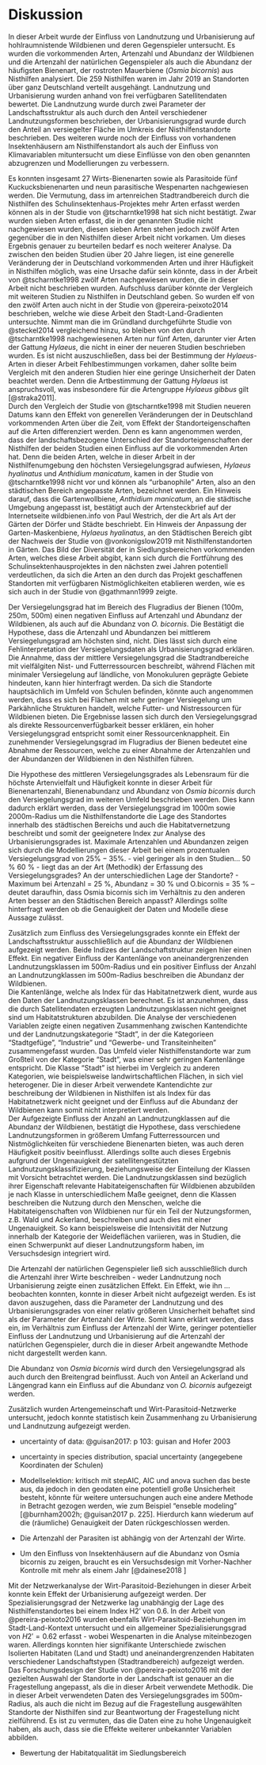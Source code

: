 # Diskussion 

In dieser Arbeit wurde der Einfluss von Landnutzung und Urbanisierung auf hohlraumnistende Wildbienen und deren Gegenspieler untersucht. Es wurden die vorkommenden Arten, Artenzahl und Abundanz der Wildbienen und die Artenzahl der natürlichen Gegenspieler als auch die Abundanz der häufigsten Bienenart, der rostroten Mauerbiene (*Osmia bicornis*) aus Nisthilfen analysiert. Die 259 Nisthilfen waren im Jahr 2019 an Standorten über ganz Deutschland verteilt ausgehängt. Landnutzung und Urbanisierung wurden anhand von frei verfügbaren Satellitendaten bewertet. Die Landnutzung wurde durch zwei Parameter der Landschaftsstruktur als auch durch den Anteil verschiedener Landnutzungsformen beschrieben, der Urbanisierungsgrad wurde durch den Anteil an versiegelter Fläche im Umkreis der Nisthilfenstandorte beschrieben. Des weiteren wurde noch der Einfluss von vorhandenen Insektenhäusern am Nisthilfenstandort als auch der Einfluss von Klimavariablen mituntersucht um diese Einflüsse von den oben genannten abzugrenzen und Modellierungen zu verbessern.

Es konnten insgesamt 27 Wirts-Bienenarten sowie als Parasitoide fünf Kuckucksbienenarten und neun parasitische Wespenarten nachgewiesen werden. Die Vermutung, dass im artenreichen Stadtrandbereich durch die Nisthilfen des Schulinsektenhaus-Projektes mehr Arten erfasst werden können als in der Studie von @tscharntke1998 hat sich nicht bestätigt. Zwar wurden sieben Arten erfasst, die in der genannten Studie nicht nachgewiesen wurden, diesen sieben Arten stehen jedoch zwölf Arten gegenüber die in den Nisthilfen dieser Arbeit nicht vorkamen. 
Um dieses Ergebnis genauer zu beurteilen bedarf es noch weiterer Analyse. Da zwischen den beiden Studien über 20 Jahre liegen, ist eine generelle Veränderung der in Deutschland vorkommenden Arten und ihrer Häufigkeit in Nisthilfen möglich, was eine Ursache dafür sein könnte, dass in der Arbeit von @tscharntke1998 zwölf Arten nachgewiesen wurden, die in dieser Arbeit nicht beschrieben wurden. Aufschluss darüber könnte der Vergleich mit weiteren Studien zu Nisthilfen in Deutschland geben. So wurden elf von den zwölf Arten auch nicht in der Studie von @pereira-peixoto2014 beschrieben, welche wie diese Arbeit den Stadt-Land-Gradienten untersuchte. Nimmt man die im Gründland durchgeführte Studie von @steckel2014 vergleichend hinzu, so bleiben von den durch  @tscharntke1998 nachgewiesenen Arten nur fünf Arten, darunter vier Arten der Gattung *Hylaeus*, die nicht in einer der neueren Studien beschrieben wurden. Es ist nicht auszuschließen, dass bei der Bestimmung der *Hylaeus*-Arten in dieser Arbeit Fehlbestimmungen vorkamen, daher sollte beim Vergleich mit den anderen Studien hier eine geringe Unsicherheit der Daten beachtet werden. Denn die Artbestimmung der Gattung *Hylaeus* ist anspruchsvoll, was insbesondere für die Artengruppe *Hylaeus gibbus* gilt [@straka2011].  
Durch den Vergleich der Studie von @tscharntke1998 mit Studien neueren Datums kann den Effekt von generellen Veränderungen der in Deutschland vorkommenden Arten über die Zeit, vom Effekt der Standorteigenschaften auf die Arten differenziert werden. Denn es kann angenommen werden, dass der landschaftsbezogene Unterschied der Standorteigenschaften der Nisthilfen der beiden Studien einen Einfluss auf die vorkommenden Arten hat. Denn die beiden Arten, welche in dieser Arbeit in der Nisthilfenumgebung den höchsten Versiegelungsgrad aufwiesen, *Hylaeus hyalinatus* und *Anthidium manicatum*, kamen in der Studie von @tscharntke1998 nicht vor und können als "urbanophile" Arten, also an den städtischen Bereich angepasste Arten, bezeichnet werden. Ein Hinweis darauf, dass die Gartenwollbiene, *Anthidium manicatum*, an die städtische Umgebung angepasst ist, bestätigt auch der Artensteckbrief auf der Internetseite wildbienen.info von Paul Westrich, der die Art als Art der Gärten der Dörfer und Städte beschriebt. Ein Hinweis der Anpassung der Garten-Maskenbiene, *Hylaeus hyalinatus*, an den Städtischen Bereich gibt der Nachweis der Studie von @vonkonigslow2019 mit Nisthilfenstandorten in Gärten. 
Das Bild der Diversität der in Siedlungsbereichen vorkommenden Arten, welches diese Arbeit abgibt, kann sich durch die Fortführung des Schulinsektenhausprojektes in den nächsten zwei Jahren potentiell verdeutlichen, da sich die Arten an den durch das Projekt geschaffenen Standorten mit verfügbaren Nistmöglichkeiten etablieren werden, wie es sich auch in der Studie von @gathmann1999 zeigte.


Der Versiegelungsgrad hat im Bereich des Flugradius der Bienen (100m, 250m, 500m) einen negativen Einfluss auf Artenzahl und Abundanz der Wildbienen, als auch auf die Abundanz von *O. bicornis*. Die Bestätigt die Hypothese, dass die Artenzahl und Abundanzen bei mittlerem Versiegelungsgrad am höchsten sind, nicht. Dies lässt sich durch eine Fehlinterpretation der Versiegelungsdaten als Urbanisierungsgrad erklären. Die Annahme, dass der mittlere Versiegelungsgrad die Stadtrandbereiche mit vielfälgiten Nist- und Futterressourcen beschreibt, während Flächen mit minimaler Versiegelung auf ländliche, von Monokuluren geprägte Gebiete hindeuten, kann hier hinterfragt werden. Da sich die Standorte hauptsächlich im Umfeld von Schulen befinden, könnte auch angenommen werden, dass es sich bei Flächen mit sehr geringer Versiegelung um Parkähnliche Strukturen handelt, welche Futter- und Nistressourcen für Wildbienen bieten. Die Ergebnisse lassen sich durch den Versiegelungsgrad als direkte Ressourcenverfügbarkeit besser erklären, ein hoher Versiegelungsgrad entspricht somit einer Ressourcenknappheit. Ein zunehmender Versiegelungsgrad im Flugradius der Bienen bedeutet eine Abnahme der Ressourcen, welche zu einer Abnahme der Artenzahlen und der Abundanzen der Wildbienen in den Nisthilfen führen. 

Die Hypothese des mittleren Versiegelungsgrades als Lebensraum für die höchste Artenvielfalt und Häufigkeit konnte in dieser Arbeit für Bienenartenzahl, Bienenabundanz und Abundanz von *Osmia bicornis* durch den Versiegelungsgrad im weiteren Umfeld beschrieben werden. Dies kann dadurch erklärt werden, dass der Versiegelungsgrad im 1000m sowie 2000m-Radius um die Nisthilfenstandorte die Lage des Standortes innerhalb des städtischen Bereichs und auch die Habitatvernetzung beschreibt und somit der geeignetere Index zur Analyse des Urbanisierungsgrades ist. Maximale Artenzahlen und Abundanzen zeigen sich durch die Modellierungen dieser Arbeit bei einem prozentualen Versiegelungsgrad von $25\% - 35 \%$. 
- viel geringer als in den Studien... 50 % 60 % - liegt das an der Art (Methodik) der Erfassung  des Versiegelungsgrades? An der unterschiedlichen Lage der Standorte?
- Maximum bei Artenzahl = 25 %, Abundanz = 30 % und O.bicornis = 35 % -- deutet daraufhin, dass Osmia bicornis sich im Verhältnis zu den anderen Arten besser an den Städtischen Bereich anpasst? Allerdings sollte hinterfragt werden ob die Genauigkeit der Daten und Modelle diese Aussage zulässt.

Zusätzlich zum Einfluss des Versiegelungsgrades konnte ein Effekt der Landschaftsstruktur ausschließlich auf die Abundanz der Wildbienen aufgezeigt werden. Beide Indizes der Landschaftstruktur zeigen hier einen Effekt. Ein negativer Einfluss der Kantenlänge von aneinandergrenzenden Landnutzungsklassen im 500m-Radius und ein positiver Einfluss der Anzahl an Landnutzungklassen im 500m-Radius beschreiben die Abundanz der Wildbienen.  
Die Kantenlänge, welche als Index für das Habitatnetzwerk dient, wurde aus den Daten der Landnutzungsklassen berechnet. Es ist anzunehmen, dass die durch Satellitendaten erzeugten Landnutzungsklassen nicht geeignet sind um Habitatstrukturen abzubilden. Die Analyse der verschiedenen Variablen zeigte einen negativen Zusammenhang zwischen Kantendichte und der Landnutzungskategorie "Stadt", in der die Kategorieen "Stadtgefüge", "Industrie" und "Gewerbe- und Transiteinheiten" zusammengefasst wurden. Das Umfeld vieler Nisthilfenstandorte war zum Großteil von der Kategorie "Stadt", was einer sehr geringen Kantenlänge entspricht. Die Klasse "Stadt" ist hierbei im Vergleich zu anderen Kategorien, wie beispielsweise landwirtschaftlichen Flächen, in sich viel heterogener. Die in dieser Arbeit verwendete Kantendichte zur beschreibung der Wildbienen in Nisthilfen ist als Index für das Habitatnetzwerk nicht geeignet und der Einfluss auf die Abundanz der Wildbienen kann somit nicht interpretiert werden.  
Der Aufgezeigte Einfluss der Anzahl an Landnutzungklassen auf die Abundanz der Wildbienen, bestätigt die Hypothese, dass verschiedene Landnutzungsformen in größerem Umfang Futterressourcen und Nistmöglichkeiten für verschiedene Bienenarten bieten, was auch deren Häufigkeit positiv beeinflusst. Allerdings sollte auch dieses Ergebnis aufgrund der Ungenauigkeit der satellitengestützten Landnutzungsklassifizierung, beziehungsweise der Einteilung der Klassen mit Vorsicht betrachtet werden. Die Landnutzungsklassen sind bezüglich ihrer Eigenschaft relevante Habitateigenschaften für Wildbienen abzubilden je nach Klasse in unterschiedlichem Maße geeignet, denn die Klassen beschreiben die Nutzung durch den Menschen, welche die Habitateigenschaften von Wildbienen nur für ein Teil der Nutzungsformen, z.B. Wald und Ackerland, beschreiben und auch dies mit einer Ungenauigkeit. So kann beispielsweise die Intensivität der Nutzung innerhalb der Kategorie der Weideflächen variieren, was in Studien, die einen Schwerpunkt auf dieser Landnutzungsform haben, im Versuchsdesign integriert wird.
<!-- Denn in anderen Studien ... wurde der Effekt der Landschaftstruktur bereits aufgezeigt. -->

Die Artenzahl der natürlichen Gegenspieler ließ sich ausschließlich durch die Artenzahl ihrer Wirte beschreiben - weder Landnutzung noch Urbanisierung zeigte einen zusätzlichen Effekt. Ein Effekt, wie ihn ... beobachten konnten, konnte in dieser Arbeit nicht aufgezeigt werden. Es ist davon auszugehen, dass die Parameter der Landnutzung und des Urbanisierungsgrades von einer relativ größeren Unsicherheit behaftet sind als der Parameter der Artenzahl der Wirte. Somit kann erklärt werden, dass ein, im Verhältnis zum Einfluss der Artenzahl der Wirte, geringer potentieller Einfluss der Landnutzung und Urbanisierung auf die Artenzahl der natürlchen Gegenspieler, durch die in dieser Arbeit angewandte Methode nicht dargestellt werden kann.
 
Die Abundanz von *Osmia bicornis* wird durch den Versiegelungsgrad als auch durch den Breitengrad beinflusst. Auch von Anteil an Ackerland und Längengrad kann ein Einfluss auf die Abundanz von *O. bicornis* aufgezeigt werden.

Zusätzlich wurden Artengemeinschaft und Wirt-Parasitoid-Netzwerke untersucht, jedoch konnte statistisch kein Zusammenhang zu Urbanisierung und Landnutzung aufgezeigt werden.  




<!-- what the results show -->


<!-- what the results mean (interpretation) for the question or controversy which motivated the experiment -->

<!-- explain our new understanding of the problem after taking your results into consideration. -->


<!-- explained your experiment's significance for scientific knowledge of your subject as you summarized it in the Introduction. -->

<!-- --------------- -->

<!-- Given your conclusions, what is our new understanding of the problem you investigated and outlined in the Introduction? If warranted, what would be the next step in your study, e.g., what experiments would you do next? -->

<!-- Methodenkritik: rauschen in den Daten - anbringung der Nisthilfen - citizen science , stepAIC ist ein kack, ungenauigkeit der Satellitendaten vs. Artenzahl der Wirte bei Parasitoiden (Host ist nicht uniformverteilt- man müsste ihn transformieren)-->

<!-- Stadtlandbereiche per se heterogen - eine heterogene Landnutzungsform -->
<!-- gewählte Kategorien für Struktur: vielleicht wäre die clc-Kategorieen besser gewesen? -->

- uncertainty of data: @guisan2017: p 103: guisan and Hofer 2003

- uncertainty in species distribution, spacial uncertainty (angegebene Koordinaten der Schulen)

- Modellselektion: kritisch mit stepAIC, AIC und anova suchen das beste aus, da jedoch in den geodaten eine potentiell große Unsicherheit besteht, könnte für weitere untersuchungen auch eine andere Methode in Betracht gezogen werden, wie zum Beispiel "enseble modeling" [@burnham2002h; @guisan2017 p. 225]. Hierdurch kann wiederum auf die (räumliche) Genauigkeit der Daten rückgeschlossen werden.

<!-- Der mittlere Versiegelungsgrad der Radien 250m und 500m hatte in den Modellierungen dieser Arbeit einen negativen linearen Einfluss auf die Artenzahl der Bienen, auf die Abundanz, auf die Artenzahl der natürlichen Gegenspieler sowie auch auf die Abundanz der Rostroten Mauerbiene (*Osmia bicornis*) . Bei der Artenzahl dier Bienen sowie der Artenzahl der natürlichen Gegenspieler zeigte sich dieser Zusammenhang auch zum Versiegelungsgrad im 100m-Radius.    -->
<!-- Der Versiegelungsgrad der Radien 1000m und 2000m hat dagegen einen negativen quadratischen Einfluss auf die vier bereits genannten Variablen. Diese Beobachtung lässt sich dadurch erklären,  -->
<!-- Der Versiegelungsgrad der größeren Radien von 1000m und 2000m stellt dagegen einen Indikator für den Grad der Urbanisierung und den Grad der Habitatvernetzung dar. Der in den Modellen beobachtete quadratische Zusammenhang mit einem Maximum der Artenzahlen bzw. Abundanzen im Bereich von 20-30% Versiegelung bestätigt die Hypothesen mit der Annahme von jeweils maximalen Artenzahlen bzw. Abundanzen am Stadtrandbereich mit mittlerem Versiegelungsgrad. -->

- Die Artenzahl der Parasiten ist abhängig von der Artenzahl der Wirte. 
<!--@steffan-dewenter2008: thus the impact of natural enemies on smaller populations (of osmia bicornis) is stronger than on larger ones. -->

- Um den Einfluss von Insektenhäusern auf die Abundanz von Osmia bicornis zu zeigen, braucht es ein Versuchsdesign mit Vorher-Nachher Kontrolle mit mehr als einem Jahr [@dainese2018 ]

Mit der Netzwerkanalyse der Wirt-Parasitoid-Beziehungen in dieser Arbeit konnte kein Effekt der Urbanisierung aufgezeigt werden. Der Spezialisierungsgrad der Netzwerke lag unabhängig der Lage des Nisthilfenstandortes bei einem Index H2' von $0.6$. In der Arbeit von  @pereira-peixoto2016 wurden ebenfalls Wirt-Parasitoid-Beziehungen im Stadt-Land-Kontext untersucht und ein allgemeiner Spezialisierungsgrad von $H2' = 0.62$ erfasst - wobei Wespenarten in die Analyse miteinbezogen waren. Allerdings konnten hier signifikante Unterschiede zwischen Isolierten Habitaten (Land und Stadt) und aneinandergrenzenden Habitaten verschiedener Landschaftstypen (Stadtrandbereich) aufgezeigt werden. Das Forschungsdesign der Studie von  @pereira-peixoto2016 mit der gezielten Auswahl der Standorte in der Landschaft ist genauer an die Fragestellung angepasst, als die in dieser Arbeit verwendete Methodik. Die in dieser Arbeit verwendeten Daten des Versiegelungsgrades im 500m-Radius, als auch die nicht im Bezug auf die Fragestellung ausgewählten Standorte der Nisthilfen sind zur Beantwortung der Fragestellung nicht zielführend. Es ist zu vermuten, das die Daten eine zu hohe Ungenauigkeit haben, als auch, dass sie die Effekte weiterer unbekannter Variablen abbilden.

- Bewertung der Habitatqualität im Siedlungsbereich
<!-- Die in dieser Arbeit erfassten Daten beschreiben alle Wildbienen und Parasiten, die im Jahr 2019 eine Nisthilfe des Schulinsektenhausprojektes besiedelt haben. Es wurde bereits in verschiedenen Studien aufgezeit, dass es bei Bestäubern eine hohe Variabilität zwischen verschiedenen Jahren gibt. <!-- vielleicht @burkle2011 -->
<!-- Wenn das Ökosystem (top-down und bottom-up Interaktionen) aus dem Gleichgewicht geraten kommt es zu saisonal sehr variablen Artenvorkommen- und Häufigkeit. - Durch zeitliche Variabilität der Populationen ist langjähriges Monitoring nötig -->

<!-- Da ländliche Gebiete jedoch auch intensiv genutzte Landwirtschaftliche Flächen beinhalten, was @warren2018 am Konzept des Stadt-Land Gradienten bemängelt haben, wird in dieser Arbeit auch der Anteil an Landwirtschaftlichen Flächen mit einbezogen. -->

<!-- @shochat2006 empfehlen große Relikte natürlicher Habitate innerhalb der städtischen Kerngebiete in zukünftige Forschungen mit einzubeziehen. -->

<!-- Abundanz von Osmia bicornis ist durch die Art der Anbringung der Nisthilfe beeinflusst und die Anzahl verfügbarer Nistplätze  [@everaars2011]   -->
<!-- cornuta bicornis konkurrieren andere Arten aus nach einigen jahren da sie sehr früh die Nester belegen. Also vielleicht vor allem in den Häusern wo viele Nester sind weil in der nähe altes Bienenhaus.   -->

<!-- Artenvorkommen kann auch von einer ehemalige Landnutzung kommen [@do2014]. -->

<!-- @pickett2001 claimed that urban gradients offer a very effective framework for studying impacts of urbanisation on invertebrates because they can capture a wide variety of urban effects. @new2015 s. 36 -->



<!-- They may result from (1) localised direct habitat degradation or loss or from (2) wider changes in regional land use, together imposing two rather different scales for evaluation. Both may be infl uenced further by progressive influences of alien species as conditions continue to change [@new2015]. -->

<!-- Durch Nisthilfen kann das Vorkommen von Hohlraumbesiedlern, also Bienen und Wespen, welche Nisthilfen besiedeln, erhöht werden (Gathmann und Tscharntke 1997 - Bees and wasps in the agricultural landscape: colonization and augmentation in trap nests. Mitteilungen der Deutschen Gesellschaft für Allgemeine und Angewandte Entomologie). Hauptsächlich Osmia bicorns und Osmia cornuta werden gefördert. -->

<!-- @geslin2016: In general, urbanization appears to act as a filter for bee communities by promoting large‐bodied and aboveground‐nesting species and inhibiting small‐bodied and ground‐nesting bees in urban matrices (Banaszak‐Cibicka and Żmihorski 2012; Geslin et al. 2013).  -->

